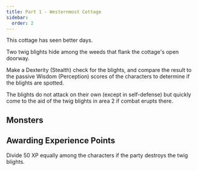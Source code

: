 ```yaml
---
title: Part 1 - Westernmost Cottage
sidebar:
  order: 2
---
```



This cottage has seen better days.

Two twig blights hide among the weeds that flank the cottage's open doorway. 

<Aside type="caution" title="Stealth check: Twig Blights">
Make a Dexterity (Stealth) check for the blights, and compare the result to the passive Wisdom (Perception) scores of the characters to determine if the blights are spotted.
</Aside>

The blights do not attack on their own (except in self-defense) but quickly come to the aid of the twig blights in area 2 if combat erupts there.

## Monsters
<Monster  slug="twig-blight" />

## Awarding Experience Points
Divide 50 XP equally among the characters if the party destroys the twig blights.

